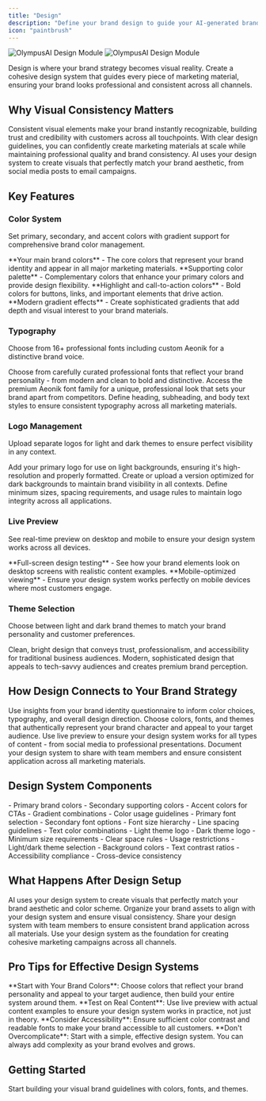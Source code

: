 ```yaml
---
title: "Design"
description: "Define your brand design to guide your AI-generated brand materials"
icon: "paintbrush"
---
```


<img
  className="block dark:hidden"
  src="/images/design-light.png"
  alt="OlympusAI Design Module"
/>
<img
  className="hidden dark:block"
  src="/images/design-dark.png"
  alt="OlympusAI Design Module"
/>

Design is where your brand strategy becomes visual reality. Create a cohesive design system that guides every piece of marketing material, ensuring your brand looks professional and consistent across all channels.

## Why Visual Consistency Matters

<AccordionGroup>
  <Accordion title="Build Instant Recognition" icon="eye">
    Consistent visual elements make your brand instantly recognizable, building trust and credibility with customers across all touchpoints.
  </Accordion>
  
  <Accordion title="Scale Design Work" icon="rocket">
    With clear design guidelines, you can confidently create marketing materials at scale while maintaining professional quality and brand consistency.
  </Accordion>
  
  <Accordion title="Guide AI Content Creation" icon="brain">
    AI uses your design system to create visuals that perfectly match your brand aesthetic, from social media posts to email campaigns.
  </Accordion>
</AccordionGroup>

## Key Features

### Color System

Set primary, secondary, and accent colors with gradient support for comprehensive brand color management.

<CardGroup cols={2}>
  <Card title="Primary Colors" icon="palette" color="#0D9373">
    **Your main brand colors** - The core colors that represent your brand identity and appear in all major marketing materials.
  </Card>
  
  <Card title="Secondary Colors" icon="palette" color="#07C983">
    **Supporting color palette** - Complementary colors that enhance your primary colors and provide design flexibility.
  </Card>
  
  <Card title="Accent Colors" icon="sparkles" color="#0D9373">
    **Highlight and call-to-action colors** - Bold colors for buttons, links, and important elements that drive action.
  </Card>
  
  <Card title="Gradient Support" icon="rainbow" color="#07C983">
    **Modern gradient effects** - Create sophisticated gradients that add depth and visual interest to your brand materials.
  </Card>
</CardGroup>

### Typography

Choose from 16+ professional fonts including custom Aeonik for a distinctive brand voice.

<AccordionGroup>
  <Accordion title="Font Selection" icon="font">
    Choose from carefully curated professional fonts that reflect your brand personality - from modern and clean to bold and distinctive.
  </Accordion>
  
  <Accordion title="Custom Aeonik Font" icon="star">
    Access the premium Aeonik font family for a unique, professional look that sets your brand apart from competitors.
  </Accordion>
  
  <Accordion title="Font Hierarchy" icon="list">
    Define heading, subheading, and body text styles to ensure consistent typography across all marketing materials.
  </Accordion>
</AccordionGroup>

### Logo Management

Upload separate logos for light and dark themes to ensure perfect visibility in any context.

<Steps>
  <Step title="Upload Light Theme Logo">
    Add your primary logo for use on light backgrounds, ensuring it's high-resolution and properly formatted.
  </Step>
  
  <Step title="Upload Dark Theme Logo">
    Create or upload a version optimized for dark backgrounds to maintain brand visibility in all contexts.
  </Step>
  
  <Step title="Set Logo Guidelines">
    Define minimum sizes, spacing requirements, and usage rules to maintain logo integrity across all applications.
  </Step>
</Steps>

### Live Preview

See real-time preview on desktop and mobile to ensure your design system works across all devices.

<CardGroup cols={2}>
  <Card title="Desktop Preview" icon="desktop">
    **Full-screen design testing** - See how your brand elements look on desktop screens with realistic content examples.
  </Card>
  
  <Card title="Mobile Preview" icon="mobile">
    **Mobile-optimized viewing** - Ensure your design system works perfectly on mobile devices where most customers engage.
  </Card>
</CardGroup>

### Theme Selection

Choose between light and dark brand themes to match your brand personality and customer preferences.

<AccordionGroup>
  <Accordion title="Light Theme" icon="sun">
    Clean, bright design that conveys trust, professionalism, and accessibility for traditional business audiences.
  </Accordion>
  
  <Accordion title="Dark Theme" icon="moon">
    Modern, sophisticated design that appeals to tech-savvy audiences and creates premium brand perception.
  </Accordion>
</AccordionGroup>

## How Design Connects to Your Brand Strategy

<Steps>
  <Step title="Start with Your Codex">
    Use insights from your brand identity questionnaire to inform color choices, typography, and overall design direction.
  </Step>
  
  <Step title="Reflect Your Brand Personality">
    Choose colors, fonts, and themes that authentically represent your brand character and appeal to your target audience.
  </Step>
  
  <Step title="Test Across Contexts">
    Use live preview to ensure your design system works for all types of content - from social media to professional presentations.
  </Step>
  
  <Step title="Create Brand Guidelines">
    Document your design system to share with team members and ensure consistent application across all marketing materials.
  </Step>
</Steps>

## Design System Components

<AccordionGroup>
  <Accordion title="Color Palette" icon="palette">
    - Primary brand colors
    - Secondary supporting colors  
    - Accent colors for CTAs
    - Gradient combinations
    - Color usage guidelines
  </Accordion>
  
  <Accordion title="Typography System" icon="font">
    - Primary font selection
    - Secondary font options
    - Font size hierarchy
    - Line spacing guidelines
    - Text color combinations
  </Accordion>
  
  <Accordion title="Logo Guidelines" icon="image">
    - Light theme logo
    - Dark theme logo
    - Minimum size requirements
    - Clear space rules
    - Usage restrictions
  </Accordion>
  
  <Accordion title="Theme Settings" icon="adjust">
    - Light/dark theme selection
    - Background colors
    - Text contrast ratios
    - Accessibility compliance
    - Cross-device consistency
  </Accordion>
</AccordionGroup>

## What Happens After Design Setup

<CardGroup cols={2}>
  <Card title="AI Content Generation" icon="wand-magic-sparkles" href="/modules/dashboard">
    AI uses your design system to create visuals that perfectly match your brand aesthetic and color scheme.
  </Card>
  
  <Card title="Asset Organization" icon="images" href="/modules/brand/media">
    Organize your brand assets to align with your design system and ensure visual consistency.
  </Card>
  
  <Card title="Team Guidelines" icon="users">
    Share your design system with team members to ensure consistent brand application across all materials.
  </Card>
  
  <Card title="Campaign Creation" icon="rocket">
    Use your design system as the foundation for creating cohesive marketing campaigns across all channels.
  </Card>
</CardGroup>

## Pro Tips for Effective Design Systems

<Tip>
**Start with Your Brand Colors**: Choose colors that reflect your brand personality and appeal to your target audience, then build your entire system around them.
</Tip>

<Tip>
**Test on Real Content**: Use live preview with actual content examples to ensure your design system works in practice, not just in theory.
</Tip>

<Tip>
**Consider Accessibility**: Ensure sufficient color contrast and readable fonts to make your brand accessible to all customers.
</Tip>

<Warning>
**Don't Overcomplicate**: Start with a simple, effective design system. You can always add complexity as your brand evolves and grows.
</Warning>

## Getting Started

<Card title="Create Your Design System" icon="play" href="https://app.etho.net/brand/design">
  Start building your visual brand guidelines with colors, fonts, and themes.
</Card>
